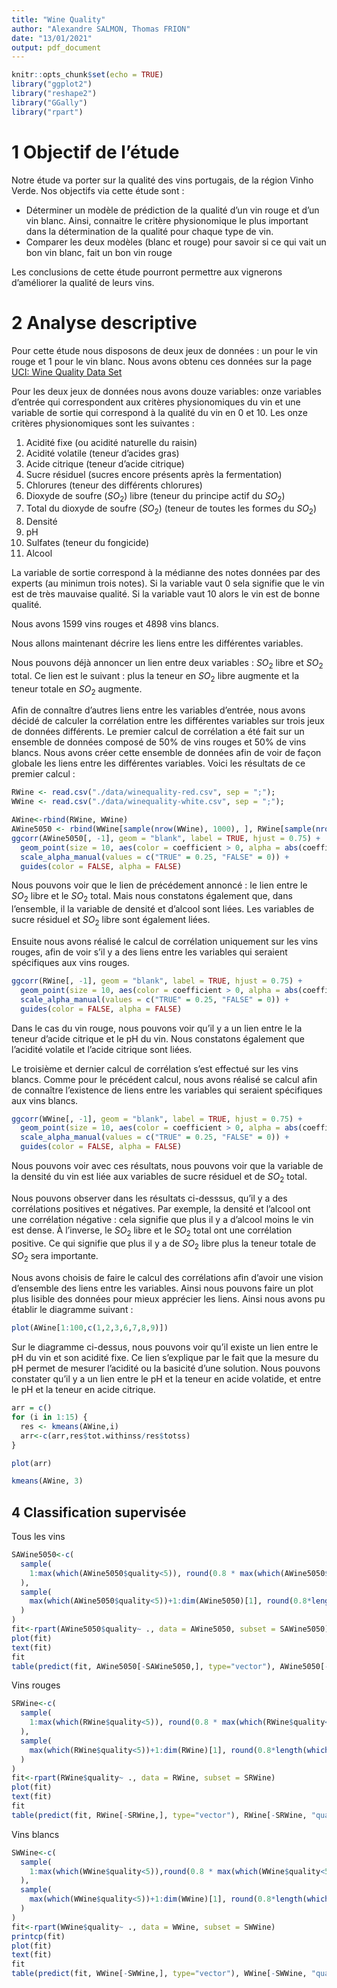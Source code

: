 ```yaml
---
title: "Wine Quality"
author: "Alexandre SALMON, Thomas FRION"
date: "13/01/2021"
output: pdf_document
---
```


```r
knitr::opts_chunk$set(echo = TRUE)
library("ggplot2")
library("reshape2")
library("GGally")
library("rpart")

```

# 1 Objectif de l'étude

Notre étude va porter sur la qualité des vins portugais, de la région Vinho Verde. Nos objectifs via cette étude sont : 

* Déterminer un modèle de prédiction de la qualité d'un vin rouge et d'un vin blanc. Ainsi, connaitre le critère physionomique le plus important dans la détermination de la qualité pour chaque type de vin.
* Comparer les deux modèles (blanc et rouge) pour savoir si ce qui vait un bon vin blanc, fait un bon vin rouge

Les conclusions de cette étude pourront permettre aux vignerons d'améliorer la qualité de leurs vins.

# 2 Analyse descriptive

Pour cette étude nous disposons de deux jeux de données : un pour le vin rouge et 1 pour le vin blanc. Nous avons obtenu ces données sur la page [UCI: Wine Quality Data Set](https://archive.ics.uci.edu/ml/datasets/Wine+Quality) 

Pour les deux jeux de données nous avons douze variables: onze variables d'entrée qui correspondent aux critères physionomiques du vin et une variable de sortie qui correspond à la qualité du vin en 0 et 10.
Les onze critères physionomiques sont les suivantes : 

1. Acidité fixe (ou acidité naturelle du raisin)
2. Acidité volatile (teneur d'acides gras)
3. Acide citrique (teneur d'acide citrique)
4. Sucre résiduel (sucres encore présents après la fermentation)
5. Chlorures (teneur des différents chlorures)
6. Dioxyde de soufre ($SO_2$) libre (teneur du principe actif du $SO_2$)
7. Total du dioxyde de soufre ($SO_2$) (teneur de toutes les formes du $SO_2$)
8. Densité
9. pH
10. Sulfates (teneur du fongicide)
11. Alcool

La variable de sortie correspond à la médianne des notes données par des experts (au minimun trois notes). Si la variable vaut 0 sela signifie que le vin est de très mauvaise qualité. Si la variable vaut 10 alors le vin est de bonne qualité.

Nous avons 1599 vins rouges et 4898 vins blancs.

Nous allons maintenant décrire les liens entre les différentes variables.

Nous pouvons déjà annoncer un lien entre deux variables : $SO_2$ libre et $SO_2$ total. Ce lien est le suivant : plus la teneur en $SO_2$ libre augmente et la teneur totale en $SO_2$ augmente.

Afin de connaître d'autres liens entre les variables d'entrée, nous avons décidé de calculer la corrélation entre les différentes variables sur trois jeux de données différents.
Le premier calcul de corrélation a été fait sur un ensemble de données composé de 50% de vins rouges et 50% de vins blancs. Nous avons créer cette ensemble de données afin de voir de façon globale les liens entre les différentes variables. Voici les résultats de ce premier calcul : 

```r
RWine <- read.csv("./data/winequality-red.csv", sep = ";"); 
WWine <- read.csv("./data/winequality-white.csv", sep = ";");

AWine<-rbind(RWine, WWine)
AWine5050 <- rbind(WWine[sample(nrow(WWine), 1000), ], RWine[sample(nrow(RWine), 1000), ])
ggcorr(AWine5050[, -1], geom = "blank", label = TRUE, hjust = 0.75) +
  geom_point(size = 10, aes(color = coefficient > 0, alpha = abs(coefficient) > 0.5)) +
  scale_alpha_manual(values = c("TRUE" = 0.25, "FALSE" = 0)) +
  guides(color = FALSE, alpha = FALSE)

```

Nous pouvons voir que le lien de précédement annoncé : le lien entre le $SO_2$ libre et le $SO_2$ total. Mais nous constatons également que, dans l'ensemble, il la variable de densité et d'alcool sont liées. Les variables de sucre résiduel et $SO_2$ libre sont également liées. 

Ensuite nous avons réalisé le calcul de corrélation uniquement sur les vins rouges, afin de voir s'il y a des liens entre les variables qui seraient spécifiques aux vins rouges.

```r
ggcorr(RWine[, -1], geom = "blank", label = TRUE, hjust = 0.75) +
  geom_point(size = 10, aes(color = coefficient > 0, alpha = abs(coefficient) > 0.5)) +
  scale_alpha_manual(values = c("TRUE" = 0.25, "FALSE" = 0)) +
  guides(color = FALSE, alpha = FALSE)

```

Dans le cas du vin rouge, nous pouvons voir qu'il y a un lien entre le la teneur d'acide citrique et le pH du vin. Nous constatons également que l'acidité volatile et l'acide citrique sont liées.

Le troisième et dernier calcul de corrélation s'est effectué sur les vins blancs. Comme pour le précédent calcul, nous avons réalisé se calcul afin de connaître l'existence de liens entre les variables qui seraient spécifiques aux vins blancs.

```r
ggcorr(WWine[, -1], geom = "blank", label = TRUE, hjust = 0.75) +
  geom_point(size = 10, aes(color = coefficient > 0, alpha = abs(coefficient) > 0.5)) +
  scale_alpha_manual(values = c("TRUE" = 0.25, "FALSE" = 0)) +
  guides(color = FALSE, alpha = FALSE)
```

Nous pouvons voir avec ces résultats, nous pouvons voir que la variable de la densité du vin est liée aux variables de sucre résiduel et de $SO_2$ total. 

Nous pouvons observer dans les résultats ci-desssus, qu'il y a des corrélations positives et négatives. Par exemple, la densité et l'alcool ont une corrélation négative : cela signifie que plus il y a d'alcool moins le vin est dense. À l'inverse, le $SO_2$ libre et le $SO_2$ total ont une corrélation positive. Ce qui signifie que plus il y a de $SO_2$ libre plus la teneur totale de $SO_2$ sera importante.

Nous avons choisis de faire le calcul des corrélations afin d'avoir une vision d'ensemble des liens entre les variables. Ainsi nous pouvons faire un plot plus lisible des données pour mieux apprécier les liens.
Ainsi nous avons pu établir le diagramme suivant :

```r
plot(AWine[1:100,c(1,2,3,6,7,8,9)])
```

Sur le diagramme ci-dessus, nous pouvons voir qu'il existe un lien entre le pH du vin et son acidité fixe. Ce lien s'explique par le fait que la mesure du pH permet de mesurer l'acidité ou la basicité d'une solution. 
Nous pouvons constater qu'il y a un lien entre le pH et la teneur en acide volatide, et entre le pH et la teneur en acide citrique. 

```r

arr = c()
for (i in 1:15) {
  res <- kmeans(AWine,i)
  arr<-c(arr,res$tot.withinss/res$totss)
}

plot(arr)

kmeans(AWine, 3)
```


## 4 Classification supervisée

Tous les vins
```r
SAWine5050<-c(
  sample(
    1:max(which(AWine5050$quality<5)), round(0.8 * max(which(AWine5050$quality<5)), digits=0)
  ),
  sample(
    max(which(AWine5050$quality<5))+1:dim(AWine5050)[1], round(0.8*length(which(AWine5050$quality>=5)), digits = 0)
  )
)
fit<-rpart(AWine5050$quality~ ., data = AWine5050, subset = SAWine5050)
plot(fit)
text(fit)
fit
table(predict(fit, AWine5050[-SAWine5050,], type="vector"), AWine5050[-SAWine5050, "quality"])

```

Vins rouges
```r
SRWine<-c(
  sample(
    1:max(which(RWine$quality<5)), round(0.8 * max(which(RWine$quality<5)), digits=0)
  ),
  sample(
    max(which(RWine$quality<5))+1:dim(RWine)[1], round(0.8*length(which(RWine$quality>=5)), digits = 0)
  )
)
fit<-rpart(RWine$quality~ ., data = RWine, subset = SRWine)
plot(fit)
text(fit)
fit
table(predict(fit, RWine[-SRWine,], type="vector"), RWine[-SRWine, "quality"])
```

Vins blancs
```r
SWWine<-c(
  sample(
    1:max(which(WWine$quality<5)),round(0.8 * max(which(WWine$quality<5)), digits=0)
  ),
  sample(
    max(which(WWine$quality<5))+1:dim(WWine)[1], round(0.8*length(which(WWine$quality>=5)), digits = 0)
  )
)
fit<-rpart(WWine$quality~ ., data = WWine, subset = SWWine)
printcp(fit)
plot(fit)
text(fit)
fit
table(predict(fit, WWine[-SWWine,], type="vector"), WWine[-SWWine, "quality"])
```
